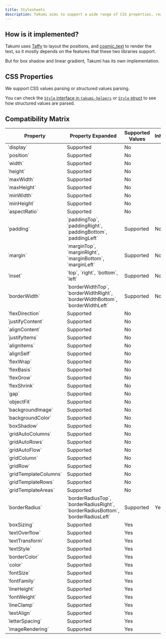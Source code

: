 ```yaml
---
title: Stylesheets
description: Takumi aims to support a wide range of CSS properties, read this to understand how to use them.
---
```


## How is it implemented?

Takumi uses [Taffy](https://github.com/DioxusLabs/taffy) to layout the positions, and [cosmic_text](https://github.com/pop-os/cosmic-text) to render the text, so it mostly depends on the features that these two libraries support.

But for box shadow and linear gradient, Takumi has its own implementation.

## CSS Properties

We support CSS values parsing or structured values parsing.

You can check the [`Style` interface in `takumi-helpers`](https://github.com/kane50613/takumi/blob/master/takumi-helpers/src/bindings/Style.ts) or [`Style` struct](https://docs.rs/takumi/latest/takumi/style/properties/struct.Style.html) to see how structured values are parsed.

## Compatibility Matrix

<table>
  <thead>
    <tr>
      <th>Property</th>
      <th>Property Expanded</th>
      <th>Supported Values</th>
      <th>Inherited</th>
    </tr>
  </thead>
  <tbody>
    <tr>
      <td colSpan={2}>`display`</td>
      <td>Supported</td>
      <td>No</td>
    </tr>
    <tr>
      <td colSpan={2}>`position`</td>
      <td>Supported</td>
      <td>No</td>
    </tr>
    <tr>
      <td colSpan={2}>`width`</td>
      <td>Supported</td>
      <td>No</td>
    </tr>
    <tr>
      <td colSpan={2}>`height`</td>
      <td>Supported</td>
      <td>No</td>
    </tr>
    <tr>
      <td colSpan={2}>`maxWidth`</td>
      <td>Supported</td>
      <td>No</td>
    </tr>
    <tr>
      <td colSpan={2}>`maxHeight`</td>
      <td>Supported</td>
      <td>No</td>
    </tr>
    <tr>
      <td colSpan={2}>`minWidth`</td>
      <td>Supported</td>
      <td>No</td>
    </tr>
    <tr>
      <td colSpan={2}>`minHeight`</td>
      <td>Supported</td>
      <td>No</td>
    </tr>
    <tr>
      <td colSpan={2}>`aspectRatio`</td>
      <td>Supported</td>
      <td>No</td>
    </tr>
    <tr>
      <td>`padding`</td>
      <td>`paddingTop`, `paddingRight`, `paddingBottom`, `paddingLeft`</td>
      <td>Supported</td>
      <td>No</td>
    </tr>
    <tr>
      <td>`margin`</td>
      <td>`marginTop`, `marginRight`, `marginBottom`, `marginLeft`</td>
      <td>Supported</td>
      <td>No</td>
    </tr>
    <tr>
      <td>`inset`</td>
      <td>`top`, `right`, `bottom`, `left`</td>
      <td>Supported</td>
      <td>No</td>
    </tr>
    <tr>
      <td>`borderWidth`</td>
      <td>`borderWidthTop`, `borderWidthRight`, `borderWidthBottom`, `borderWidthLeft`</td>
      <td>Supported</td>
      <td>No</td>
    </tr>
    <tr>
      <td colSpan={2}>`flexDirection`</td>
      <td>Supported</td>
      <td>No</td>
    </tr>
    <tr>
      <td colSpan={2}>`justifyContent`</td>
      <td>Supported</td>
      <td>No</td>
    </tr>
    <tr>
      <td colSpan={2}>`alignContent`</td>
      <td>Supported</td>
      <td>No</td>
    </tr>
    <tr>
      <td colSpan={2}>`justifyItems`</td>
      <td>Supported</td>
      <td>No</td>
    </tr>
    <tr>
      <td colSpan={2}>`alignItems`</td>
      <td>Supported</td>
      <td>No</td>
    </tr>
    <tr>
      <td colSpan={2}>`alignSelf`</td>
      <td>Supported</td>
      <td>No</td>
    </tr>
    <tr>
      <td colSpan={2}>`flexWrap`</td>
      <td>Supported</td>
      <td>No</td>
    </tr>
    <tr>
      <td colSpan={2}>`flexBasis`</td>
      <td>Supported</td>
      <td>No</td>
    </tr>
    <tr>
      <td colSpan={2}>`flexGrow`</td>
      <td>Supported</td>
      <td>No</td>
    </tr>
    <tr>
      <td colSpan={2}>`flexShrink`</td>
      <td>Supported</td>
      <td>No</td>
    </tr>
    <tr>
      <td colSpan={2}>`gap`</td>
      <td>Supported</td>
      <td>No</td>
    </tr>
    <tr>
      <td colSpan={2}>`objectFit`</td>
      <td>Supported</td>
      <td>No</td>
    </tr>
    <tr>
      <td colSpan={2}>`backgroundImage`</td>
      <td>Supported</td>
      <td>No</td>
    </tr>
    <tr>
      <td colSpan={2}>`backgroundColor`</td>
      <td>Supported</td>
      <td>No</td>
    </tr>
    <tr>
      <td colSpan={2}>`boxShadow`</td>
      <td>Supported</td>
      <td>No</td>
    </tr>
    <tr>
      <td colSpan={2}>`gridAutoColumns`</td>
      <td>Supported</td>
      <td>No</td>
    </tr>
    <tr>
      <td colSpan={2}>`gridAutoRows`</td>
      <td>Supported</td>
      <td>No</td>
    </tr>
    <tr>
      <td colSpan={2}>`gridAutoFlow`</td>
      <td>Supported</td>
      <td>No</td>
    </tr>
    <tr>
      <td colSpan={2}>`gridColumn`</td>
      <td>Supported</td>
      <td>No</td>
    </tr>
    <tr>
      <td colSpan={2}>`gridRow`</td>
      <td>Supported</td>
      <td>No</td>
    </tr>
    <tr>
      <td colSpan={2}>`gridTemplateColumns`</td>
      <td>Supported</td>
      <td>No</td>
    </tr>
    <tr>
      <td colSpan={2}>`gridTemplateRows`</td>
      <td>Supported</td>
      <td>No</td>
    </tr>
    <tr>
      <td colSpan={2}>`gridTemplateAreas`</td>
      <td>Supported</td>
      <td>No</td>
    </tr>
    <tr>
      <td>`borderRadius`</td>
      <td>`borderRadiusTop`, `borderRadiusRight`, `borderRadiusBottom`, `borderRadiusLeft`</td>
      <td>Supported</td>
      <td>Yes</td>
    </tr>
    <tr>
      <td colSpan={2}>`boxSizing`</td>
      <td>Supported</td>
      <td>Yes</td>
    </tr>
    <tr>
      <td colSpan={2}>`textOverflow`</td>
      <td>Supported</td>
      <td>Yes</td>
    </tr>
    <tr>
      <td colSpan={2}>`textTransform`</td>
      <td>Supported</td>
      <td>Yes</td>
    </tr>
    <tr>
      <td colSpan={2}>`textStyle`</td>
      <td>Supported</td>
      <td>Yes</td>
    </tr>
    <tr>
      <td colSpan={2}>`borderColor`</td>
      <td>Supported</td>
      <td>Yes</td>
    </tr>
    <tr>
      <td colSpan={2}>`color`</td>
      <td>Supported</td>
      <td>Yes</td>
    </tr>
    <tr>
      <td colSpan={2}>`fontSize`</td>
      <td>Supported</td>
      <td>Yes</td>
    </tr>
    <tr>
      <td colSpan={2}>`fontFamily`</td>
      <td>Supported</td>
      <td>Yes</td>
    </tr>
    <tr>
      <td colSpan={2}>`lineHeight`</td>
      <td>Supported</td>
      <td>Yes</td>
    </tr>
    <tr>
      <td colSpan={2}>`fontWeight`</td>
      <td>Supported</td>
      <td>Yes</td>
    </tr>
    <tr>
      <td colSpan={2}>`lineClamp`</td>
      <td>Supported</td>
      <td>Yes</td>
    </tr>
    <tr>
      <td colSpan={2}>`textAlign`</td>
      <td>Supported</td>
      <td>Yes</td>
    </tr>
    <tr>
      <td colSpan={2}>`letterSpacing`</td>
      <td>Supported</td>
      <td>Yes</td>
    </tr>
    <tr>
      <td colSpan={2}>`imageRendering`</td>
      <td>Supported</td>
      <td>Yes</td>
    </tr>
  </tbody>
</table>
